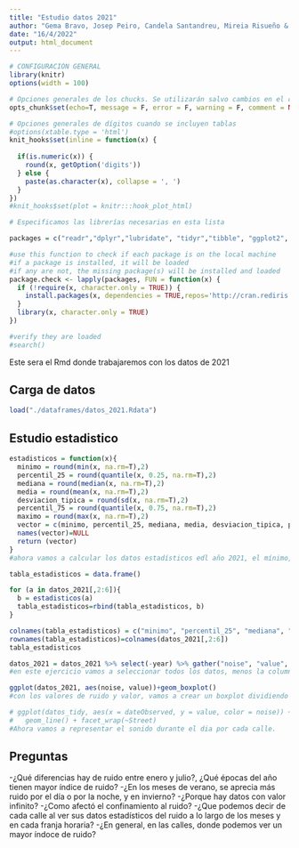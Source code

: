 ```yaml
---
title: "Estudio datos 2021"
author: "Gema Bravo, Josep Peiro, Candela Santandreu, Mireia Risueño & Javier Montaner"
date: "16/4/2022"
output: html_document
---
```


```r

# CONFIGURACIÓN GENERAL
library(knitr)
options(width = 100)

# Opciones generales de los chucks. Se utilizarán salvo cambios en el chunk
opts_chunk$set(echo=T, message = F, error = F, warning = F, comment = NA, fig.align = 'center', dpi = 200, tidy = F, cache.path = '.cache/', fig.path = './figura/')

# Opciones generales de dígitos cuando se incluyen tablas
#options(xtable.type = 'html')
knit_hooks$set(inline = function(x) {
  
  if(is.numeric(x)) {
    round(x, getOption('digits'))
  } else {
    paste(as.character(x), collapse = ', ')
  }
})
#knit_hooks$set(plot = knitr:::hook_plot_html)
```

```r
# Especificamos las librerías necesarias en esta lista

packages = c("readr","dplyr","lubridate", "tidyr","tibble", "ggplot2", "purrr")

#use this function to check if each package is on the local machine
#if a package is installed, it will be loaded
#if any are not, the missing package(s) will be installed and loaded
package.check <- lapply(packages, FUN = function(x) {
  if (!require(x, character.only = TRUE)) {
    install.packages(x, dependencies = TRUE,repos='http://cran.rediris.es')
  }
  library(x, character.only = TRUE)
})

#verify they are loaded
#search()

```

Este sera el Rmd donde trabajaremos con los datos de 2021

## Carga de datos
```r
load("./dataframes/datos_2021.Rdata")
```

## Estudio estadistico
```r
estadisticos = function(x){
  minimo = round(min(x, na.rm=T),2)
  percentil_25 = round(quantile(x, 0.25, na.rm=T),2)
  mediana = round(median(x, na.rm=T),2)
  media = round(mean(x, na.rm=T),2)
  desviacion_tipica = round(sd(x, na.rm=T),2)
  percentil_75 = round(quantile(x, 0.75, na.rm=T),2)
  maximo = round(max(x, na.rm=T),2)
  vector = c(minimo, percentil_25, mediana, media, desviacion_tipica, percentil_75, maximo)
  names(vector)=NULL
  return (vector)
}
#ahora vamos a calcular los datos estadísticos edl año 2021, el mínimo,, el percentil, la mediana, la media, la desviacion típica, el percentil y el máximo, y tras ello, crearemos un vector con cada dato correspondiente.
```

```r
tabla_estadisticos = data.frame()

for (a in datos_2021[,2:6]){
  b = estadisticos(a)
  tabla_estadisticos=rbind(tabla_estadisticos, b)
}

colnames(tabla_estadisticos) = c("minimo", "percentil_25", "mediana", "media", "desviacion_tipica", "percentil_75", "maximo")
rownames(tabla_estadisticos)=colnames(datos_2021[,2:6])
tabla_estadisticos
```

```r
datos_2021 = datos_2021 %>% select(-year) %>% gather("noise", "value", 2:6)
#en este ejercicio vamos a seleccionar todos los datos, menos la columna año, agruparlo por sonido y valor.
```

```r
ggplot(datos_2021, aes(noise, value))+geom_boxplot()
#con los valores de ruido y valor, vamos a crear un boxplot dividiendo los datos por las franjas horarias.
```

```r
# ggplot(datos_tidy, aes(x = dateObserved, y = value, color = noise)) +
#   geom_line() + facet_wrap(~Street)
#Ahora vamos a representar el sonido durante el dia por cada calle.
```

## Preguntas
-¿Qué diferencias hay de ruido entre enero y julio?, ¿Qué épocas del año tienen mayor índice de ruido?
-¿En los meses de verano, se aprecia más ruido por el día o   por la noche, y en invierno?
-¿Porque hay datos con valor infinito?
-¿Como afectó el confinamiento al ruido?
-¿Que podemos decir de cada calle al ver sus datos estadísticos del ruido a lo largo de los meses y en cada franja horaria?
-¿En general, en las calles, donde podemos ver un mayor índoce de ruido?
